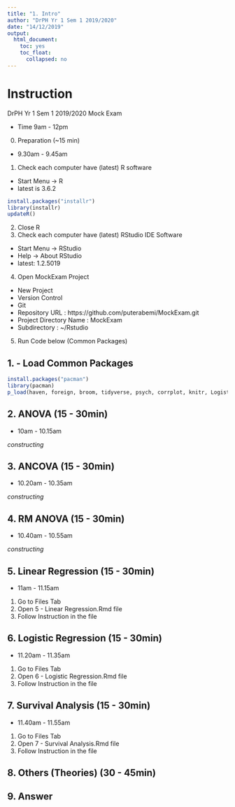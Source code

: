 ```yaml
---
title: "1. Intro"
author: "DrPH Yr 1 Sem 1 2019/2020"
date: "14/12/2019"
output: 
  html_document:
    toc: yes
    toc_float:
      collapsed: no
---
```


# Instruction

DrPH Yr 1 Sem 1 2019/2020 Mock Exam

- Time 9am - 12pm

0. Preparation (~15 min) 

- 9.30am - 9.45am

1. Check each computer have (latest) R software
- Start Menu -> R
- latest is 3.6.2

```r
install.packages("installr")
library(installr)
updateR()
```

2. Close R
3. Check each computer have (latest) RStudio IDE Software

- Start Menu -> RStudio
- Help -> About RStudio
- latest: 1.2.5019

4. Open MockExam Project

- New Project
- Version Control
- Git
- Repository URL : https://github.com/puterabemi/MockExam.git
- Project Directory Name : MockExam
- Subdirectory : ~/Rstudio

5. Run Code below (Common Packages)

## 1. - Load Common Packages

```r
install.packages("pacman")
library(pacman)
p_load(haven, foreign, broom, tidyverse, psych, corrplot, knitr, LogisticDx, generalhoslem, ResourceSelection, lubridate, survival, survminer)
```

## 2. ANOVA (15 - 30min)

- 10am - 10.15am

*constructing*

## 3. ANCOVA (15 - 30min)

- 10.20am - 10.35am

*constructing*

## 4. RM ANOVA (15 - 30min)

- 10.40am - 10.55am

*constructing*

## 5. Linear Regression (15 - 30min)

- 11am - 11.15am

1. Go to Files Tab
2. Open 5 - Linear Regression.Rmd file
3. Follow Instruction in the file

## 6. Logistic Regression (15 - 30min)

- 11.20am - 11.35am

1. Go to Files Tab
2. Open 6 - Logistic Regression.Rmd file
3. Follow Instruction in the file

## 7. Survival Analysis (15 - 30min)

- 11.40am - 11.55am

1. Go to Files Tab
2. Open 7 - Survival Analysis.Rmd file
3. Follow Instruction in the file

## 8. Others (Theories) (30 - 45min)



## 9. Answer



